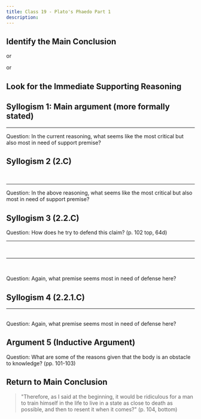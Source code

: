 ```yaml
---
title: Class 19 - Plato's Phaedo Part 1
description: 
---
```


<Slide>

## Identify the Main Conclusion

<HiddenBlock text="'Tell him [Evenus], if he is wise [if he is a philosopher], to follow me as soon as possible' (p. 98, 61b)" starterText="See p. 98, 61b"/>

or 

<HiddenBlock text="If he were a true philosopher he would be eager for death"/>

or

<HiddenBlock text="Philosophers are eager for death"/>

</Slide>
<Slide>

## Look for the Immediate Supporting Reasoning 

<HiddenBlock text="It would be weird, to prepare for something, and then run away from it when it arrives" starterText="Question: How is that definition used to lead to the main conclusion? (p. 101, 64a)"/>

<HiddenBlock text="Philosophy is a preparation for death." starterText="Question: Is a definition of philosophy or the 'philosopher' given? (p. 101, 64a)"/>

<HiddenBlock text="Therefore, the philosopher will be eager for it when it arrives"/>

</Slide>

<Slide>

## Syllogism 1: Main argument (more formally stated)

<HiddenBlock text="1: People who prepare for death are eager for death"/>

<HiddenBlock text="2: Philosophers are people who prepare for death"/>

<HiddenBlock text="C: Philosophers are eager for death"/>

<hr/>


Question: In the current reasoning, what seems like the most critical but also most in need of support premise?

<strong><HiddenBlock text="2: Philosophers are people who prepare for death"/></strong>
</Slide>

<Slide>

## Syllogism 2 (2.C)

<HiddenBlock text="2.1: The separation of the body and the soul is death" starterText="Question: What does he say death is? Does this give us an important premise? (See p. 101 (64c))"/>

<HiddenBlock text="2.2: The philosopher is preparing to separate body and soul" starterText="Question: If the Philosopher is preparing for death and we have a new definition of death, what can we say the philosopher is preparing for?"/>

<strong><HiddenBlock visibleState={true} text="2.C: Philosophers are people who prepare for death"/></strong>
<br/>

<hr/>

Question: In the above reasoning, what seems like the most critical but also most in need of support premise? 

<strong><HiddenBlock text="2.2: The philosopher is preparing to separate body and soul"/></strong>

</Slide>

<Slide>

## Syllogism 3 (2.2.C)

Question: How does he try to defend this claim? (p. 102 top, 64d)
<br/>
<hr/>

<HiddenBlock text="2.2.1: The person interested in knowledge will try to separate themselves from the body (p. 102 top, 64d)" starterText="Question: Given this interest, how does Socrates think the person interested in knowledge will relate to the body?"/>

<HiddenBlock text="2.2.2: Philosopher is interested in knowledge (defn, assumed)" starterText="Question: In what kind of thing is it implicitly assumed that the Philosopher is interested?"/>

<strong><HiddenBlock visibleState={true} text="2.2.C The philosopher is preparing to separate body and soul"/></strong>

<br/>
<hr/>
<br/>

Question: Again, what premise seems most in need of defense here?

<strong><HiddenBlock text="2.2.1: The person interested in knowledge will try to separate themselves from the body (p. 102 top, 64d)"/></strong>


</Slide>
<Slide>

## Syllogism 4 (2.2.1.C)

<HiddenBlock text="2.2.1.1: People who avoid obstacles to knowledge are people who [avoid the body] or try to separate the body from the soul" starterText="Question: Why does he think the person interested in knowledge will avoid the body?"/>
<HiddenBlock text="2.2.1.2: The person interested in knowledge will avoid obstacles to knowledge (assumed)" starterText="Given this conclusion, there seems to be a straightforward (but necessary) assumption about people who are interested in knowledge."/>
<strong><HiddenBlock visibleState={true} text="2.2.1.C That the person interested in knowledge will try to separate themselves from the body"/></strong>

<hr/>
<br/>
Question: Again, what premise seems most in need of defense here?

<strong><HiddenBlock text="2.2.1.1: People who avoid obstacles to knowledge are people who [avoid the body] or try to separate the body from the soul"/></strong>

</Slide>

<Slide>

## Argument 5 (Inductive Argument)

Question: What are some of the reasons given that the body is an obstacle to knowledge? (pp. 101-103)

<HiddenBlock text="1) Body offering distracting pleasures" starterText="1) see bottom of p. 101"/>
<HiddenBlock text="2) Bodily senses confuse and deceive" starterText="2) see p. 102 (65b and 65c)"/>
<HiddenBlock text="3) Bodily senses cannot reach the real" starterText="3) more extreme version of 2; see bottom of p. 102"/>
<HiddenBlock text="4) Bodily needs take away time from the leisure activity of rational inquiry" starterText="4) see p. 103, 66c"/>
<strong><HiddenBlock visibleState={true} text="2.2.1.1.C: People who avoid obstacles to knowledge are people who [avoid the body] or try to separate the body from the soul"/></strong>

</Slide>

<Slide>

## Return to Main Conclusion 

> "Therefore, as I said at the beginning, it would be ridiculous for a man to train himself in the life to live in a state as close to death as possible, and then to resent it when it comes?" (p. 104, bottom)

</Slide>